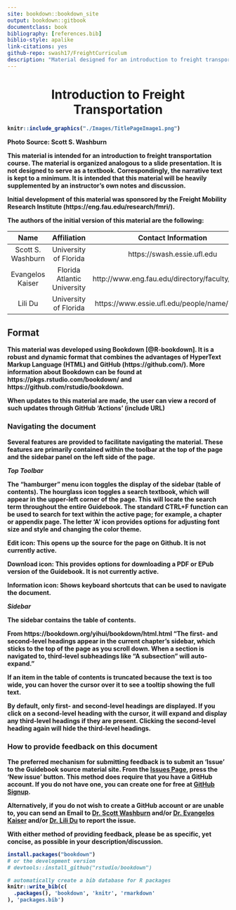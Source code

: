 ```yaml
--- 
site: bookdown::bookdown_site
output: bookdown::gitbook
documentclass: book
bibliography: [references.bib]
biblio-style: apalike
link-citations: yes
github-repo: swash17/FreightCurriculum
description: "Material designed for an introduction to freight transportation course. Initial development of this material was sponsored by the Freight Mobility Research Institute (http://eng.fau.edu/research/fmri/)"
---
```



# {-}

:::: {.orangebox data-latex=""}
::: {.center data-latex=""}
<h1 style="text-align: center;"><b>Introduction to Freight Transportation</h1>
:::
::::

<p></p>

```r
knitr::include_graphics("./Images/TitlePageImage1.png")
```
Photo Source: Scott S. Washburn

<p></p>
<p></p>

This material is intended for an introduction to freight transportation course. The material is organized analogous to a slide presentation. It is not designed to serve as a textbook. Correspondingly, the narrative text is kept to a minimum. It is intended that this material will be heavily supplemented by an instructor's own notes and discussion.

Initial development of this material was sponsored by the Freight Mobility Research Institute (https://eng.fau.edu/research/fmri/).

The authors of the initial version of this material are the following:

| Name | Affiliation | Contact Information
:-----:|:-----:|:-----:|
Scott S. Washburn | University of Florida | https://swash.essie.ufl.edu |
Evangelos Kaiser | Florida Atlantic University | http://www.eng.fau.edu/directory/faculty/kaisar/ |
Lili Du | University of Florida | https://www.essie.ufl.edu/people/name/lili-du/ |

## Format {-}

This material was developed using Bookdown [@R-bookdown]. It is a robust and dynamic format that combines the advantages of HyperText Markup Language (HTML) and GitHub (https://github.com/). More information about Bookdown can be found at https://pkgs.rstudio.com/bookdown/ and https://github.com/rstudio/bookdown.

When updates to this material are made, the user can view a record of such updates through GitHub 'Actions' (include URL)

### Navigating the document {-}

Several features are provided to facilitate navigating the material. These features are primarily contained within the toolbar at the top of the page and the sidebar panel on the left side of the page.

***Top Toolbar***

The "hamburger" menu icon toggles the display of the sidebar (table of contents). The hourglass icon toggles a search textbook, which will appear in the upper-left corner of the page. This will locate the search term throughout the entire Guidebook. The standard CTRL+F function can be used to search for text within the active page; for example, a chapter or appendix page. The letter 'A' icon provides options for adjusting font size and style and changing the color theme.

Edit icon: This opens up the source for the page on Github. It is not currently active.

Download icon: This provides options for downloading a PDF or EPub version of the Guidebook. It is not currently active.

Information icon: Shows keyboard shortcuts that can be used to navigate the document.

***Sidebar***

The sidebar contains the table of contents.

From https://bookdown.org/yihui/bookdown/html.html
"The first- and second-level headings appear in the current chapter’s sidebar, which sticks to the top of the page as you scroll down. When a section is navigated to, third-level subheadings like “A subsection” will auto-expand."

If an item in the table of contents is truncated because the text is too wide, you can hover the cursor over it to see a tooltip showing the full text.

By default, only first- and second-level headings are displayed. If you click on a second-level heading with the cursor, it will expand and display any third-level headings if they are present. Clicking the second-level heading again will hide the third-level headings.

### How to provide feedback on this document {-#ProvidingFeedback}

The preferred mechanism for submitting feedback is to submit an 'Issue' to the Guidebook source material site. From the [Issues Page](https://github.com/swash17/FreightCurriculum/issues), press the 'New issue' button. This method does require that you have a GitHub account. If you do not have one, you can create one for free at [GitHub Signup](https://github.com/signup).

Alternatively, if you do not wish to create a GitHub account or are unable to, you can send an Email to [Dr. Scott Washburn](mailto:swash@ce.ufl.edu) and/or [Dr. Evangelos Kaiser](mailto:ekaisar@fau.edu) and/or [Dr. Lili Du](mailto:lili.du@essie.ufl.edu) to report the issue.

With either method of providing feedback, please be as specific, yet concise, as possible in your description/discussion.





```r
install.packages("bookdown")
# or the development version
# devtools::install_github("rstudio/bookdown")
```


```r
# automatically create a bib database for R packages
knitr::write_bib(c(
  .packages(), 'bookdown', 'knitr', 'rmarkdown'
), 'packages.bib')
```
